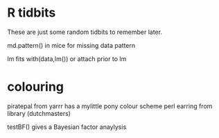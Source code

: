 # R tidbits 

These are just some random tidbits to remember later. 

md.pattern() in mice for missing data pattern

lm fits with(data,lm())
or attach prior to lm


# colouring
piratepal from yarrr has a mylittle pony colour scheme
perl earring from library (dutchmasters)

testBF()
gives a Bayesian factor anaylysis
